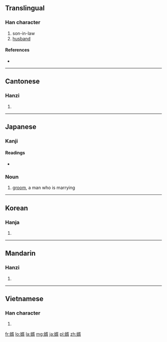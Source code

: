 {{also|聟}}
==Translingual==

===Han character===
{{Han char|rn=38|rad=女|as=09|sn=12|four=4742<sub>7</sub>|canj=女弓人月 (VNOB)|ids=⿰[[女]][[胥]]}}

# son-in-law
# [[husband]]

====References====
* {{Han ref|kx=0266.090|dkj=06470|dj=0533.160|hdz=21069.140|uh=5A7F|ud=23167|bh=B442|bd=46146}}

----

==Cantonese==

===Hanzi===
{{yue-hanzi|jyut=|y=sai3}}

# {{defn|lang=yue|sort=女09}}

----

==Japanese==

===Kanji===
{{ja-kanji|grade=c|rs=女09}}

====Readings====
* {{ja-readings|on=[[せい]] (sei)|kun=[[むこ]] (muko)}}

===Noun===
{{ja-noun|k|hira=むこ|rom=muko}} 

# [[groom]], a man who is marrying

----

==Korean==

===Hanja===
{{ko-hanja|hangeul=서|rv=seo|mr=sŏ}}

# {{defn|lang=ko|sort=女09}}

----

==Mandarin==

===Hanzi===
{{cmn-hanzi|pin=[[miáo]] ([[miao2]]), [[xù]] ([[xu4]])|wg=miao<sup>2</sup>, hsü<sup>4</sup>}}

# {{defn|lang=cmn|sort=女09}}

----

==Vietnamese==

===Han character===
{{vi-hantu|[[tế]]|rs=女09}}

# {{defn|lang=vi|sort=女09}}

[[fr:婿]]
[[lo:婿]]
[[la:婿]]
[[mg:婿]]
[[ja:婿]]
[[pl:婿]]
[[zh:婿]]